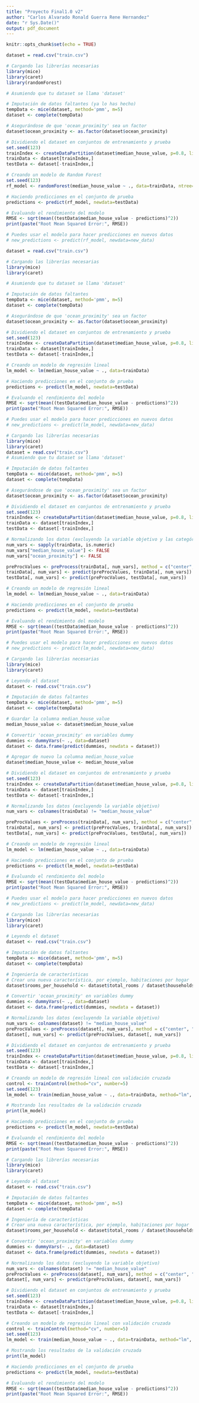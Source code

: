 ```yaml
---
title: "Proyecto Final1.0 v2"
author: "Carlos Alvarado Ronald Guerra Rene Hernandez"
date: "r Sys.Date()"
output: pdf_document
---
```

```r
knitr::opts_chunk$set(echo = TRUE)
```


```r
dataset = read.csv("train.csv")
```

```r
# Cargando las librerías necesarias
library(mice)
library(caret)
library(randomForest)

# Asumiendo que tu dataset se llama 'dataset'

# Imputación de datos faltantes (ya lo has hecho)
tempData <- mice(dataset, method='pmm', m=5)
dataset <- complete(tempData)

# Asegurándose de que 'ocean_proximity' sea un factor
dataset$ocean_proximity <- as.factor(dataset$ocean_proximity)

# Dividiendo el dataset en conjuntos de entrenamiento y prueba
set.seed(123)
trainIndex <- createDataPartition(dataset$median_house_value, p=0.8, list=FALSE)
trainData <- dataset[trainIndex,]
testData <- dataset[-trainIndex,]

# Creando un modelo de Random Forest
set.seed(123)
rf_model <- randomForest(median_house_value ~ ., data=trainData, ntree=100)

# Haciendo predicciones en el conjunto de prueba
predictions <- predict(rf_model, newdata=testData)

# Evaluando el rendimiento del modelo
RMSE <- sqrt(mean((testData$median_house_value - predictions)^2))
print(paste("Root Mean Squared Error:", RMSE))

# Puedes usar el modelo para hacer predicciones en nuevos datos
# new_predictions <- predict(rf_model, newdata=new_data)

```
```r
dataset = read.csv("train.csv")

# Cargando las librerías necesarias
library(mice)
library(caret)

# Asumiendo que tu dataset se llama 'dataset'

# Imputación de datos faltantes
tempData <- mice(dataset, method='pmm', m=5)
dataset <- complete(tempData)

# Asegurándose de que 'ocean_proximity' sea un factor
dataset$ocean_proximity <- as.factor(dataset$ocean_proximity)

# Dividiendo el dataset en conjuntos de entrenamiento y prueba
set.seed(123)
trainIndex <- createDataPartition(dataset$median_house_value, p=0.8, list=FALSE)
trainData <- dataset[trainIndex,]
testData <- dataset[-trainIndex,]

# Creando un modelo de regresión lineal
lm_model <- lm(median_house_value ~ ., data=trainData)

# Haciendo predicciones en el conjunto de prueba
predictions <- predict(lm_model, newdata=testData)

# Evaluando el rendimiento del modelo
RMSE <- sqrt(mean((testData$median_house_value - predictions)^2))
print(paste("Root Mean Squared Error:", RMSE))

# Puedes usar el modelo para hacer predicciones en nuevos datos
# new_predictions <- predict(lm_model, newdata=new_data)

```

```r
# Cargando las librerías necesarias
library(mice)
library(caret)
dataset = read.csv("train.csv")
# Asumiendo que tu dataset se llama 'dataset'

# Imputación de datos faltantes
tempData <- mice(dataset, method='pmm', m=5)
dataset <- complete(tempData)

# Asegurándose de que 'ocean_proximity' sea un factor
dataset$ocean_proximity <- as.factor(dataset$ocean_proximity)

# Dividiendo el dataset en conjuntos de entrenamiento y prueba
set.seed(123)
trainIndex <- createDataPartition(dataset$median_house_value, p=0.8, list=FALSE)
trainData <- dataset[trainIndex,]
testData <- dataset[-trainIndex,]

# Normalizando los datos (excluyendo la variable objetivo y las categóricas)
num_vars <- sapply(trainData, is.numeric)
num_vars["median_house_value"] <- FALSE
num_vars["ocean_proximity"] <- FALSE

preProcValues <- preProcess(trainData[, num_vars], method = c("center", "scale"))
trainData[, num_vars] <- predict(preProcValues, trainData[, num_vars])
testData[, num_vars] <- predict(preProcValues, testData[, num_vars])

# Creando un modelo de regresión lineal
lm_model <- lm(median_house_value ~ ., data=trainData)

# Haciendo predicciones en el conjunto de prueba
predictions <- predict(lm_model, newdata=testData)

# Evaluando el rendimiento del modelo
RMSE <- sqrt(mean((testData$median_house_value - predictions)^2))
print(paste("Root Mean Squared Error:", RMSE))

# Puedes usar el modelo para hacer predicciones en nuevos datos
# new_predictions <- predict(lm_model, newdata=new_data)

```
```r
# Cargando las librerías necesarias
library(mice)
library(caret)

# Leyendo el dataset
dataset <- read.csv("train.csv")

# Imputación de datos faltantes
tempData <- mice(dataset, method='pmm', m=5)
dataset <- complete(tempData)

# Guardar la columna median_house_value
median_house_value <- dataset$median_house_value

# Convertir 'ocean_proximity' en variables dummy
dummies <- dummyVars(~ ., data=dataset)
dataset <- data.frame(predict(dummies, newdata = dataset))

# Agregar de nuevo la columna median_house_value
dataset$median_house_value <- median_house_value

# Dividiendo el dataset en conjuntos de entrenamiento y prueba
set.seed(123)
trainIndex <- createDataPartition(dataset$median_house_value, p=0.8, list=FALSE)
trainData <- dataset[trainIndex,]
testData <- dataset[-trainIndex,]

# Normalizando los datos (excluyendo la variable objetivo)
num_vars <- colnames(trainData) != "median_house_value"

preProcValues <- preProcess(trainData[, num_vars], method = c("center", "scale"))
trainData[, num_vars] <- predict(preProcValues, trainData[, num_vars])
testData[, num_vars] <- predict(preProcValues, testData[, num_vars])

# Creando un modelo de regresión lineal
lm_model <- lm(median_house_value ~ ., data=trainData)

# Haciendo predicciones en el conjunto de prueba
predictions <- predict(lm_model, newdata=testData)

# Evaluando el rendimiento del modelo
RMSE <- sqrt(mean((testData$median_house_value - predictions)^2))
print(paste("Root Mean Squared Error:", RMSE))

# Puedes usar el modelo para hacer predicciones en nuevos datos
# new_predictions <- predict(lm_model, newdata=new_data)


```

```r
# Cargando las librerías necesarias
library(mice)
library(caret)

# Leyendo el dataset
dataset <- read.csv("train.csv")

# Imputación de datos faltantes
tempData <- mice(dataset, method='pmm', m=5)
dataset <- complete(tempData)

# Ingeniería de características
# Crear una nueva característica, por ejemplo, habitaciones por hogar
dataset$rooms_per_household <- dataset$total_rooms / dataset$households

# Convertir 'ocean_proximity' en variables dummy
dummies <- dummyVars(~ ., data=dataset)
dataset <- data.frame(predict(dummies, newdata = dataset))

# Normalizando los datos (excluyendo la variable objetivo)
num_vars <- colnames(dataset) != "median_house_value"
preProcValues <- preProcess(dataset[, num_vars], method = c("center", "scale"))
dataset[, num_vars] <- predict(preProcValues, dataset[, num_vars])

# Dividiendo el dataset en conjuntos de entrenamiento y prueba
set.seed(123)
trainIndex <- createDataPartition(dataset$median_house_value, p=0.8, list=FALSE)
trainData <- dataset[trainIndex,]
testData <- dataset[-trainIndex,]

# Creando un modelo de regresión lineal con validación cruzada
control <- trainControl(method="cv", number=5)
set.seed(123)
lm_model <- train(median_house_value ~ ., data=trainData, method="lm", trControl=control)

# Mostrando los resultados de la validación cruzada
print(lm_model)

# Haciendo predicciones en el conjunto de prueba
predictions <- predict(lm_model, newdata=testData)

# Evaluando el rendimiento del modelo
RMSE <- sqrt(mean((testData$median_house_value - predictions)^2))
print(paste("Root Mean Squared Error:", RMSE))


```
```r
# Cargando las librerías necesarias
library(mice)
library(caret)

# Leyendo el dataset
dataset <- read.csv("train.csv")

# Imputación de datos faltantes
tempData <- mice(dataset, method='pmm', m=5)
dataset <- complete(tempData)

# Ingeniería de características
# Crear una nueva característica, por ejemplo, habitaciones por hogar
dataset$rooms_per_household <- dataset$total_rooms / dataset$households

# Convertir 'ocean_proximity' en variables dummy
dummies <- dummyVars(~ ., data=dataset)
dataset <- data.frame(predict(dummies, newdata = dataset))

# Normalizando los datos (excluyendo la variable objetivo)
num_vars <- colnames(dataset) != "median_house_value"
preProcValues <- preProcess(dataset[, num_vars], method = c("center", "scale"))
dataset[, num_vars] <- predict(preProcValues, dataset[, num_vars])

# Dividiendo el dataset en conjuntos de entrenamiento y prueba
set.seed(123)
trainIndex <- createDataPartition(dataset$median_house_value, p=0.8, list=FALSE)
trainData <- dataset[trainIndex,]
testData <- dataset[-trainIndex,]

# Creando un modelo de regresión lineal con validación cruzada
control <- trainControl(method="cv", number=5)
set.seed(123)
lm_model <- train(median_house_value ~ ., data=trainData, method="lm", trControl=control)

# Mostrando los resultados de la validación cruzada
print(lm_model)

# Haciendo predicciones en el conjunto de prueba
predictions <- predict(lm_model, newdata=testData)

# Evaluando el rendimiento del modelo
RMSE <- sqrt(mean((testData$median_house_value - predictions)^2))
print(paste("Root Mean Squared Error:", RMSE))

```


